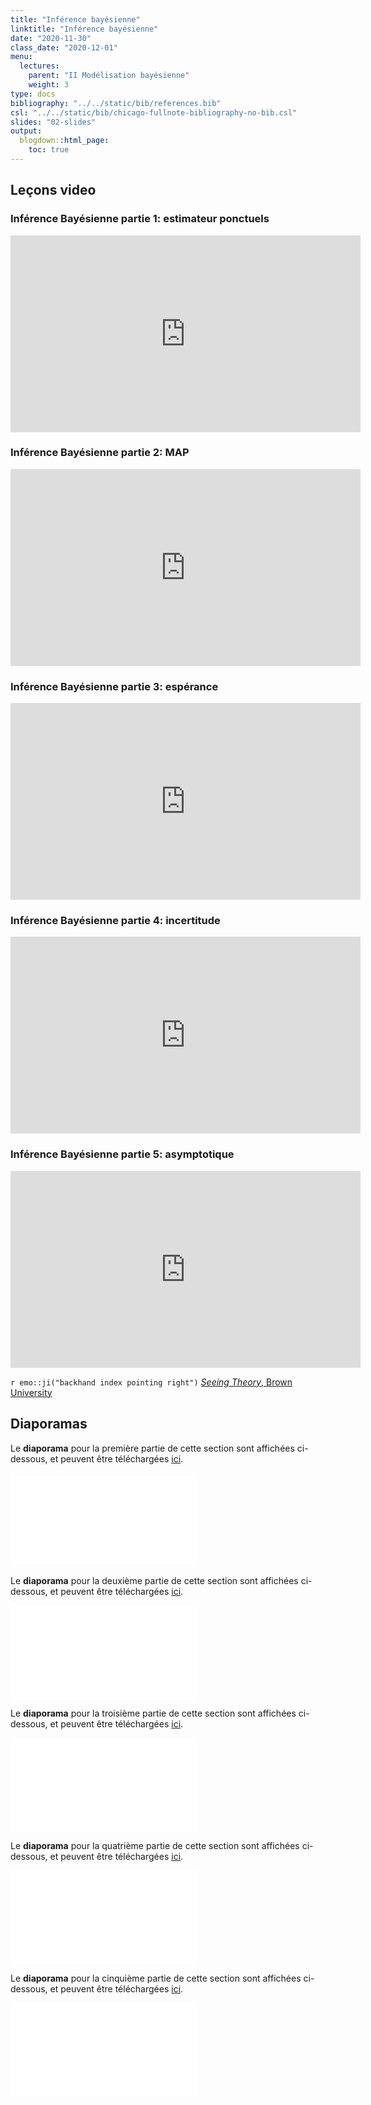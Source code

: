 ```yaml
---
title: "Inférence bayésienne"
linktitle: "Inférence bayésienne"
date: "2020-11-30"
class_date: "2020-12-01"
menu:
  lectures:
    parent: "II Modélisation bayésienne"
    weight: 3
type: docs
bibliography: "../../static/bib/references.bib"
csl: "../../static/bib/chicago-fullnote-bibliography-no-bib.csl"
slides: "02-slides"
output:
  blogdown::html_page:
    toc: true
---
```


## Leçons video


### Inférence Bayésienne partie 1: estimateur ponctuels
<iframe width="560" height="315" src="https://www.youtube.com/embed/jYhctgHLs9A" frameborder="0" allow="accelerometer; autoplay; encrypted-media; gyroscope; picture-in-picture" allowfullscreen></iframe>

### Inférence Bayésienne partie 2: MAP
<iframe width="560" height="315" src="https://www.youtube.com/embed/K8SDbqXAsb8" frameborder="0" allow="accelerometer; autoplay; encrypted-media; gyroscope; picture-in-picture" allowfullscreen></iframe>

### Inférence Bayésienne partie 3: espérance
<iframe width="560" height="315" src="https://www.youtube.com/embed/7u5KokmXOHE" frameborder="0" allow="accelerometer; autoplay; encrypted-media; gyroscope; picture-in-picture" allowfullscreen></iframe>

### Inférence Bayésienne partie 4: incertitude
<iframe width="560" height="315" src="https://www.youtube.com/embed/4E7p5T4rLKM" frameborder="0" allow="accelerometer; autoplay; encrypted-media; gyroscope; picture-in-picture" allowfullscreen></iframe>


### Inférence Bayésienne partie 5: asymptotique
<iframe width="560" height="315" src="https://www.youtube.com/embed/RdhyuOl17OM" frameborder="0" allow="accelerometer; autoplay; encrypted-media; gyroscope; picture-in-picture" allowfullscreen></iframe>

`r emo::ji("backhand index pointing right")` [*Seeing Theory*, Brown University](http://students.brown.edu/seeing-theory/bayesian-inference/index.html\#section3)

## Diaporamas

Le **diaporama** pour la première partie de cette section sont affichées ci-dessous, et peuvent être téléchargées [ici](/slides/slidesInference.pdf).

<html>
<body>
  <object data="/slides/slidesInference.pdf##view=fit" type="application/pdf" width="420" height="237">
        <embed src="/slides/slidesInference.pdf##view=fit" type="application/pdf"/>
  </object>
</body>
</html>

Le **diaporama** pour la deuxième partie de cette section sont affichées ci-dessous, et peuvent être téléchargées [ici](/slides/slidesMAP.pdf).

<html>
<body>
  <object data="/slides/slidesMAP.pdf##view=fit" type="application/pdf" width="420" height="237">
        <embed src="/slides/slidesMAP.pdf##view=fit" type="application/pdf"/>
  </object>
</body>
</html>

Le **diaporama** pour la troisième partie de cette section sont affichées ci-dessous, et peuvent être téléchargées [ici](/slides/slidesEAP).

<html>
<body>
  <object data="/slides/slidesEAP##view=fit" type="application/pdf" width="420" height="237">
        <embed src="/slides/slidesEAP.pdf##view=fit" type="application/pdf"/>
  </object>
</body>
</html>


Le **diaporama** pour la quatrième partie de cette section sont affichées ci-dessous, et peuvent être téléchargées [ici](/slides/slidesUncertainty.pdf).

<html>
<body>
  <object data="/slides/slidesUncertainty.pdf##view=fit" type="application/pdf" width="420" height="237">
        <embed src="/slides/slidesUncertainty.pdf##view=fit" type="application/pdf"/>
  </object>
</body>
</html>

Le **diaporama** pour la cinquième partie de cette section sont affichées ci-dessous, et peuvent être téléchargées [ici](/slides/slidesAsymptotics.pdf).

<html>
<body>
  <object data="/slides/slidesAsymptotics.pdf##view=fit" type="application/pdf" width="420" height="237">
        <embed src="/slides/slidesAsymptotics.pdf##view=fit" type="application/pdf"/>
  </object>
</body>
</html>
